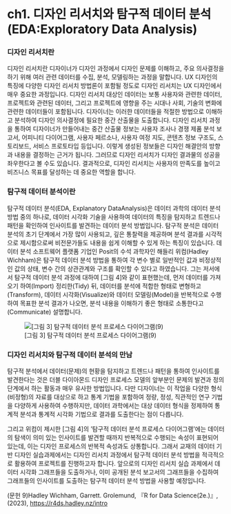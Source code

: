 # ch1. 디자인 리서치와 탐구적 데이터 분석 (EDA:Exploratory Data Analysis)

### 디자인 리서치란

디자인 리서치란 디자이너가 디자인 과정에서 디자인 문제를 이해하고, 주요 의사결정을 하기 위해 여러 관련 데이터를 수집, 분석, 모델링하는 과정을 말합니다. UX 디자인의 특징에 다양한 디자인 리서치 방법론이 포함될 정도로 디자인 리서치는 UX 디자인에서 매우 중요한 과정입니다. 디자인 리서치 대상인 데이터는 보통 사용자와 관련한 데이터, 프로젝트와 관련된 데이터, 그리고 프로젝트에 영향을 주는 시대나 사회, 기술의 변화에 관련한 데이터들이 포함됩니다. 디자이너는 이러한 데이터들을 적절한 방법으로 이해하고 분석하여 디자인 의사결정에 필요한 중간 산출물을 도출합니다. 디자인 리서치 과정을 통하여 디자이너가 만들어내는 중간 산출물 정보는 사용자 조사나 경쟁 제품 분석 보고서, 어피니티 다이어그램, 사용자 페르소나, 사용자 여정 지도, 콘텐츠 정보 구조도, 스토리보드, 서비스 프로토타입 등입니다. 이렇게 생성된 정보들은 디자인 해결안의 방향과 내용을 결정하는 근거가 됩니다. 그러므로 디자인 리서치가 디자인 결과물의 성공을 좌우한다고 볼 수도 있습니다. 결과적으로, 디자인 리서치는 사용자의 만족도를 높이고 비즈니스 목표를 달성하는 데 중요한 역할을 합니다.

### 탐구적 데이터 분석이란

탐구적 데이터 분석(EDA, Explanatory DataAnalysis)은 데이터 과학의 데이터 분석 방법 중의 하나로, 데이터 시각화 기술을 사용하여 데이터의 특징을 탐지하고 트렌드나 패턴을 확인하여 인사이트를 발견하는 데이터 분석 방법입니다. 탐구적 분석은 데이터 분석의 초기 단계에서 가장 많이 사용되고, 깊은 통찰력을 제공하며 분석 결과를 시각적으로 제시함으로써 비전문가들도 내용을 쉽게 이해할 수 있게 하는 특징이 있습니다. 데이터 분석 소프트웨어 플랫폼 기업인 Posit의 수석 과학자인 해들리 위컴(Hadley Wichham)은 탐구적 데이터 분석 방법을 통하여 각 변수 별로 일반적인 값과 비정상적인 값의 상태, 변수 간의 상관관계와 구조를 확인할 수 있다고 하였습니다. 그는 저서에서 탐구적 데이터 분석 과정에 대하여 \[그림 4\]와 같이 표현했는데, 먼저 데이터를 가져오기 하여(Import) 정리한(Tidy) 뒤, 데이터를 분석에 적합한 형태로 변형하고(Transform), 데이터 시각화(Visualize)와 데이터 모델링(Model)을 반복적으로 수행하여 목표한 분석 결과가 나오면, 분석 내용을 이해하기 좋은 형태로 소통한다고(Communicate) 설명합니다.

![\[그림 3\] 탐구적 데이터 분석 프로세스 다이어그램(9)](img/fig3.png)

### 디자인 리서치와 탐구적 데이터 분석의 만남

탐구적 분석에서 데이터(문제)의 현황을 탐지하고 트렌드나 패턴을 통하여 인사이트를 발견한다는 것은 더블 다이아몬드 디자인 프로세스 모델의 앞부분인 문제의 발견과 정의 단계에서 하는 활동과 매우 유사한 방법입니다. 다만 디자이너는 이 작업을 다양한 형식(비정형)의 자료를 대상으로 하고 통계 기법을 포함하여 정량, 정성, 직관적인 연구 기법을 다양하게 사용하여 수행하지만, 데이터 과학에서는 대상 데이터 형식을 정제하여 통계적 분석과 통계적 시각화 기법으로 결과를 도출한다는 점이 다릅니다.

그리고 위컴이 제시한 \[그림 4\]의 ‘탐구적 데이터 분석 프로세스 다이어그램’에는 데이터의 탐색이 의미 있는 인사이트를 발견할 때까지 반복적으로 수행되는 속성이 표현되어 있는데, 이는 디자인 프로세스의 반복적 속성과도 상통합니다. 그래서 교재의 데이터 기반 디자인 실습과제에서는 디자인 리서치 과정에서 탐구적 데이터 분석 방법을 적극적으로 활용하여 프로젝트를 진행하고자 합니다. 앞으로의 디자인 리서치 실습 과제에서 데이터 시각화 그래프들을 도출하거나, 이미 공개된 분석 보고서의 그래프들을 수집하여 그래프들의 인사이트를 도출하는 탐구적 데이터 분석 방법을 사용할 예정입니다.

(문헌 9)Hadley Wichham, Garrett. Grolemund, 『R for Data Science(2e.)』, (2023), <https://r4ds.hadley.nz/intro>
